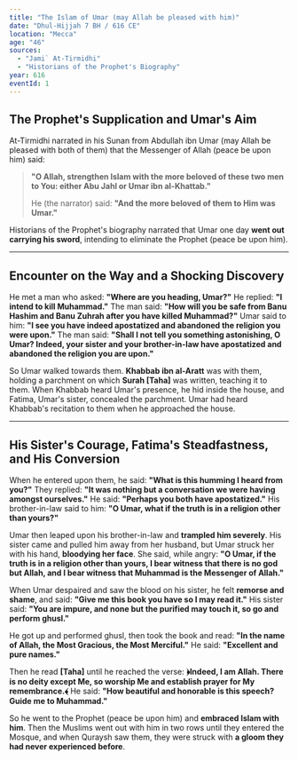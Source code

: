 ```yaml
---
title: "The Islam of Umar (may Allah be pleased with him)"
date: "Dhul-Hijjah 7 BH / 616 CE"
location: "Mecca"
age: "46"
sources:
  - "Jami` At-Tirmidhi"
  - "Historians of the Prophet's Biography"
year: 616
eventId: 1
---
```


## The Prophet's Supplication and Umar's Aim

At-Tirmidhi narrated in his Sunan from Abdullah ibn Umar (may Allah be pleased with both of them) that the Messenger of Allah (peace be upon him) said:
> **"O Allah, strengthen Islam with the more beloved of these two men to You: either Abu Jahl or Umar ibn al-Khattab."**
>
> He (the narrator) said: **"And the more beloved of them to Him was Umar."**

Historians of the Prophet's biography narrated that Umar one day **went out carrying his sword**, intending to eliminate the Prophet (peace be upon him).

---

## Encounter on the Way and a Shocking Discovery

He met a man who asked: **"Where are you heading, Umar?"**
He replied: **"I intend to kill Muhammad."**
The man said: **"How will you be safe from Banu Hashim and Banu Zuhrah after you have killed Muhammad?"**
Umar said to him: **"I see you have indeed apostatized and abandoned the religion you were upon."**
The man said: **"Shall I not tell you something astonishing, O Umar? Indeed, your sister and your brother-in-law have apostatized and abandoned the religion you are upon."**

So Umar walked towards them. **Khabbab ibn al-Aratt** was with them, holding a parchment on which **Surah [Taha]** was written, teaching it to them. When Khabbab heard Umar's presence, he hid inside the house, and Fatima, Umar's sister, concealed the parchment. Umar had heard Khabbab's recitation to them when he approached the house.

---

## His Sister's Courage, Fatima's Steadfastness, and His Conversion

When he entered upon them, he said: **"What is this humming I heard from you?"**
They replied: **"It was nothing but a conversation we were having amongst ourselves."**
He said: **"Perhaps you both have apostatized."**
His brother-in-law said to him: **"O Umar, what if the truth is in a religion other than yours?"**

Umar then leaped upon his brother-in-law and **trampled him severely**. His sister came and pulled him away from her husband, but Umar struck her with his hand, **bloodying her face**.
She said, while angry: **"O Umar, if the truth is in a religion other than yours, I bear witness that there is no god but Allah, and I bear witness that Muhammad is the Messenger of Allah."**

When Umar despaired and saw the blood on his sister, he felt **remorse and shame**, and said: **"Give me this book you have so I may read it."**
His sister said: **"You are impure, and none but the purified may touch it, so go and perform ghusl."**

He got up and performed ghusl, then took the book and read: **"In the name of Allah, the Most Gracious, the Most Merciful."**
He said: **"Excellent and pure names."**

Then he read **[Taha]** until he reached the verse: **﴿Indeed, I am Allah. There is no deity except Me, so worship Me and establish prayer for My remembrance.﴾**
He said: **"How beautiful and honorable is this speech? Guide me to Muhammad."**

So he went to the Prophet (peace be upon him) and **embraced Islam with him**. Then the Muslims went out with him in two rows until they entered the Mosque, and when Quraysh saw them, they were struck with **a gloom they had never experienced before**.